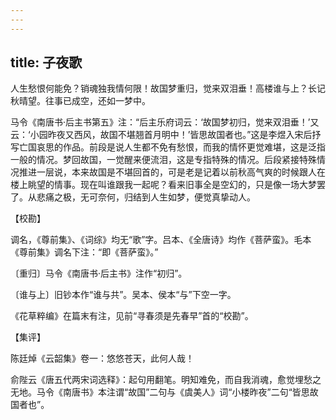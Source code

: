 ```yaml
---
---
---
```

title: 子夜歌
---







人生愁恨何能免？销魂独我情何限！故国梦重归，觉来双泪垂！高楼谁与上？长记秋晴望。往事已成空，还如一梦中。

马令《南唐书·后主书第五》注：“后主乐府词云：‘故国梦初归，觉来双泪垂！’又云：‘小园昨夜又西风，故国不堪翘首月明中！’皆思故国者也。”这是李煜入宋后抒写亡国哀思的作品。前段是说人生都不免有愁恨，而我的情怀更觉难堪，这是泛指一般的情况。梦回故国，一觉醒来便流泪，这是专指特殊的情况。后段紧接特殊情况推进一层说，本来故国是不堪回首的，可是老是记着以前秋高气爽的时候跟人在楼上眺望的情事。现在叫谁跟我一起呢？看来旧事全是空幻的，只是像一场大梦罢了。从悲痛之极，无可奈何，归结到人生如梦，便觉真挚动人。

【校勘】

调名，《尊前集》、《词综》均无“歌”字。吕本、《全唐诗》均作《菩萨蛮》。毛本《尊前集》调名下注：“即《菩萨蛮》。”

〔重归〕马令《南唐书·后主书》注作“初归”。

〔谁与上〕旧钞本作“谁与共”。吴本、侯本“与”下空一字。

《花草粹编》在篇末有注，见前“寻春须是先春早”首的“校勘”。

【集评】

陈廷焯《云韶集》卷一：悠悠苍天，此何人哉！

俞陛云《唐五代两宋词选释》：起句用翻笔。明知难免，而自我消魂，愈觉埋愁之无地。马令《南唐书》本注谓“故国”二句与《虞美人》词“小楼昨夜”二句“皆思故国者也”。